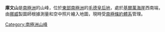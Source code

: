 {{coord|73|52|S|5|15|W|source:GNIS|display=title}}

'''庫文山'''是[[南極洲|南極洲]]的山峰，位於[[東部南極洲|東部南極洲]]的[[毛德皇后地|毛德皇后地]]，處於[[基爾萬海崖|基爾萬海崖]]西南端，由[[挪威|挪威]]製圖師根據測量和空中照片繪入地圖，現時受[[南極條約體系|南極條約體系]]管理。

{{Antarctica-geo-stub}}
[[Category:南極洲山峰|Category:南極洲山峰]]